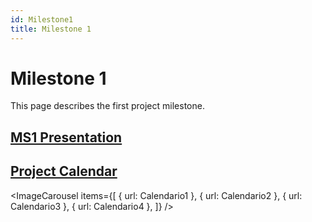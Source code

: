```yaml
---
id: Milestone1
title: Milestone 1
---
```


# Milestone 1

This page describes the first project milestone.

## [MS1 Presentation](@site/static/files/milestone1/MS1.pdf)


<!-- >> [M1 Presentation](@site/static/files/M1-Events_Management_System-1.pdf) -->

## [Project Calendar](@site/static/files/milestone1/calendario.png)

<ImageCarousel items={[
    { url: Calendario1 },
    { url: Calendario2 },
    { url: Calendario3 },
    { url: Calendario4 },
]} />